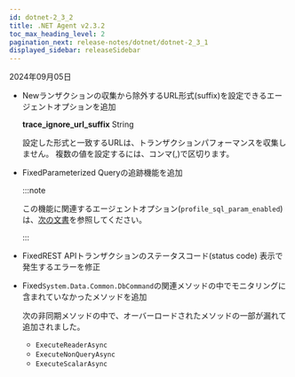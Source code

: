 ```yaml
---
id: dotnet-2_3_2
title: .NET Agent v2.3.2
toc_max_heading_level: 2
pagination_next: release-notes/dotnet/dotnet-2_3_1
displayed_sidebar: releaseSidebar
---
```


2024年09月05日

- <Status priority='1'>New</Status>ランザクションの収集から除外するURL形式(suffix)を設定できるエージェントオプションを追加

  **trace_ignore_url_suffix** <span class='type'>String</span>

  設定した形式と一致するURLは、トランザクションパフォーマンスを収集しません。 複数の値を設定するには、コンマ(,)で区切ります。

- <Status priority='0'>Fixed</Status>Parameterized Queryの追跡機能を追加

  :::note

  この機能に関連するエージェントオプション(`profile_sql_param_enabled`)は、[次の文書](../../dotnet/agent-dbsql)を参照してください。

  :::

- <Status priority='0'>Fixed</Status>REST APIトランザクションのステータスコード(status code) 表示で発生するエラーを修正

- <Status priority='0'>Fixed</Status>`System.Data.Common.DbCommand`の関連メソッドの中でモニタリングに含まれていなかったメソッドを追加

  次の非同期メソッドの中で、オーバーロードされたメソッドの一部が漏れて追加されました。

  - `ExecuteReaderAsync`
  - `ExecuteNonQueryAsync`
  - `ExecuteScalarAsync`


<DownloadAgent />
